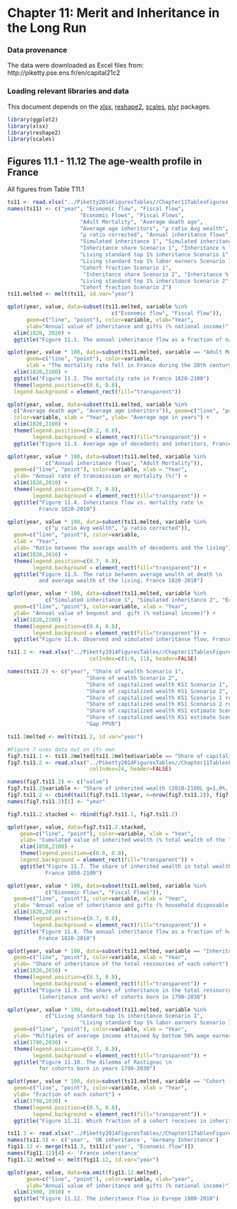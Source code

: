 Chapter 11: Merit and Inheritance in the Long Run
=================================================

### Data provenance

The data were downloaded as Excel files from: http://piketty.pse.ens.fr/en/capital21c2

### Loading relevant libraries and data

This document depends on the [xlsx](http://cran.r-project.org/web/packages/xlsx/index.html),
[reshape2](http://cran.r-project.org/web/packages/reshape2/index.html), 
[scales](http://cran.r-project.org/web/packages/scales/index.html),
[plyr](http://cran.r-project.org/web/packages/ggplot2/index.html) packages.

```r
library(ggplot2)
library(xlsx)
library(reshape2)
library(scales)
```

## Figures 11.1 - 11.12 The age-wealth profile in France

All figures from Table T11.1

```r
ts11 <- read.xlsx("../Piketty2014FiguresTables//Chapter11TablesFigures.xlsx", sheetName="TS11.1", rowIndex=8:39, colIndex=c(1:13, 16:24), header=FALSE)
names(ts11) <- c("year", "Economic flow", "Fiscal flow",
                       "Economic Flows", "Fiscal Flows", 
                       "Adult Mortality", "Average death age", 
                       "Average age inheritors", "μ ratio Avg wealth",
                       "μ ratio corrected", "Annual inheritance flows",
                       "Simulated inheritance 1", "Simulated inheritance 2",
                       "Inheritance share Scenario 1", "Inheritance % labor resources Scenario 1",
                       "Living standard top 1% inheritance Scenario 1",
                       "Living standard top 1% labor earners Scenario 1",
                       "Cohort fraction Scenario 1",
                        "Inheritance share Scenario 2", "Inheritance % labor resources Scenario 2",
                       "Living standard top 1% inheritance Scenario 2",
                       "Cohort fraction Scenario 2")
ts11.melted <- melt(ts11, id.var="year")

qplot(year, value, data=subset(ts11.melted, variable %in% 
                                 c("Economic flow", "Fiscal flow")),
      geom=c("line", "point"), color=variable, xlab="Year",
      ylab="Annual value of inheritance and gifts (% national income)") +
  xlim(1820, 2020) +
  ggtitle("Figure 11.1. The annual inheritance flow as a fraction of national income, France 1820-2010")

qplot(year, value * 100, data=subset(ts11.melted, variable == "Adult Mortality"),
      geom=c("line", "point"), color=variable,
      xlab = "The mortality rate fell in France during the 20th century (rise of life expectancy), \n and should increase somewhat during the 21st century (baby-boom effect). ", ylab= "Adult mortality rate (%)") +
  xlim(1820,2100) + 
  ggtitle("Figure 11.2. The mortality rate in France 1820-2100")
  theme(legend.position=c(0.6, 0.8),
  legend.background = element_rect(fill="transparent"))

qplot(year, value, data=subset(ts11.melted, variable %in% 
  c("Average death age", "Average age inheritors")), geom=c("line", "point"),
  color=variable, xlab = "Year", ylab= "Average age in years") +
  xlim(1820,2100) +
  theme(legend.position=c(0.2, 0.8),
        legend.background = element_rect(fill="transparent")) +
  ggtitle("Figure 11.3. Average age of decedents and inheritors, France 1820-2100")

qplot(year, value * 100, data=subset(ts11.melted, variable %in%
            c("Annual inheritance flows", "Adult Mortality")),
  geom=c("line", "point"), color=variable, xlab = "Year",
  ylab= "Annual rate of transmission or mortality (%)") +
  xlim(1820,2010) +
  theme(legend.position=c(0.7, 0.8),
        legend.background = element_rect(fill="transparent")) +
  ggtitle("Figure 11.4. Inheritance flow vs. mortality rate \n
          France 1820-2010")

qplot(year, value * 100, data=subset(ts11.melted, variable %in% 
            c("μ ratio Avg wealth", "μ ratio corrected")),
  geom=c("line", "point"), color=variable,
  xlab = "Year",
  ylab= "Ratio between the average wealth of decedents and the living") +
  xlim(1820,2010) +
  theme(legend.position=c(0.7, 0.8),
        legend.background = element_rect(fill="transparent")) +
  ggtitle("Figure 11.5. The ratio between average wealth at death \n
          and average wealth of the living, France 1820-2010")

qplot(year, value * 100, data=subset(ts11.melted, variable %in%
            c("Simulated inheritance 1", "Simulated inheritance 2", "Economic flow")),
  geom=c("line", "point"), color=variable, xlab = "Year",
  ylab= "Annual value of bequest and  gift (% national income)") +
  xlim(1820,2100) +
  theme(legend.position=c(0.6, 0.8),
        legend.background = element_rect(fill="transparent")) +
  ggtitle("Figure 11.6. Observed and simulated inheritance flow, France 1820-2100")
```

```r
ts11.2 <- read.xlsx("../Piketty2014FiguresTables//Chapter11TablesFigures.xlsx", sheetName="TS11.2", rowIndex=9:34,
                          colIndex=c(1:9, 11), header=FALSE)

names(ts11.2) <- c("year", "Share of wealth Scenario 1",
                         "Share of wealth Scenario 2",
                         "Share of capitalized wealth KS1 Scenario 1",
                         "Share of capitalized wealth KS1 Scenario 2",
                         "Share of capitalized wealth KS1 Scenario 1 ror",
                         "Share of capitalized wealth KS1 Scenario 2 ror",
                         "Share of capitalized wealth KS1 estimate Scenario 1",
                         "Share of capitalized wealth KS1 estimate Scenario 2",
                         "Gap PPVR")

ts11.2melted <- melt(ts11.2, id.var="year")

#Figure 7 uses data out on its own
fig7.ts11.1 <- ts11.2melted[ts11.2melted$variable == "Share of capitalized wealth KS1 estimate Scenario 1",]
fig7.ts11.2 <- read.xlsx("../Piketty2014FiguresTables//Chapter11TablesFigures.xlsx", sheetName="TS11.2", rowIndex=30:37,
                          colIndex=24, header=FALSE)

names(fig7.ts11.2) <- c("value")
fig7.ts11.2$variable <- "Share of inherited wealth (2010-2100L g=1,0%, r=5,0%)"
fig7.ts11.2 <- cbind(tail(fig7.ts11.1$year, n=nrow(fig7.ts11.2)), fig7.ts11.2)
names(fig7.ts11.2)[1] <- "year"

fig7.ts11.2.stacked <- rbind(fig7.ts11.1, fig7.ts11.2)

```


```r
qplot(year, value, data=fig7.ts11.2.stacked,
    geom=c("line", "point"), color=variable, xlab = "Year",
    ylab= "Cumulated value of inherited wealth (% total wealth of the living)") +
    xlim(1850,2100) +
    theme(legend.position=c(0.6, 0.8),
    legend.background = element_rect(fill="transparent")) +
    ggtitle("Figure 11.7. The share of inherited wealth in total wealth,  \n
            France 1850-2100")

qplot(year, value * 100, data=subset(ts11.melted, variable %in%
            c("Economic Flows", "Fiscal Flows")),
  geom=c("line", "point"), color=variable, xlab = "Year",
  ylab= "Annual value of inheritance and gifts (% household disposable income)") +
  xlim(1820,2010) +
  theme(legend.position=c(0.7, 0.8),
        legend.background = element_rect(fill="transparent")) +
  ggtitle("Figure 11.8. The annual inheritance flow as a fraction of household disposable income \n
          France 1820-2010")

qplot(year, value * 100, data=subset(ts11.melted, variable == "Inheritance share Scenario 1"),
  geom=c("line", "point"), color=variable, xlab = "Year",
  ylab= "Share of inheritance of the total ressources of each cohort") +
  xlim(1820,2010) +
  theme(legend.position=c(0.5, 0.8),
        legend.background = element_rect(fill="transparent")) +
  ggtitle("Figure 11.9. The share of inheritance in the total ressources \n
          (inheritance and work) of cohorts born in 1790-2030")
```

```r
qplot(year, value * 100, data=subset(ts11.melted, variable %in%
            c("Living standard top 1% inheritance Scenario 1",
                       "Living standard top 1% labor earners Scenario 1")),
  geom=c("line", "point"), color=variable, xlab = "Year",
  ylab= "Multiples of average income attained by bottom 50% wage earners") +
  xlim(1790,2030) +
  theme(legend.position=c(0.7, 0.8),
        legend.background = element_rect(fill="transparent")) +
  ggtitle("Figure 11.10. The dilemma of Rastignac \n
          for cohorts born in years 1790-2030")
```

```r
qplot(year, value * 100, data=subset(ts11.melted, variable == "Cohort fraction Scenario 1"),
  geom=c("line", "point"), color=variable, xlab = "Year",
  ylab= "Fraction of each cohort") +
  xlim(1790,2030) +
  theme(legend.position=c(0.5, 0.8),
        legend.background = element_rect(fill="transparent")) +
  ggtitle("Figure 11.11. Which fraction of a cohort receives in inheritance the \n equivalent of a lifetime labor income?")

```

```r
ts11.3 <- read.xlsx("../Piketty2014FiguresTables//Chapter11TablesFigures.xlsx", sheetName="TS11.3", rowIndex=8:19, colIndex=c(1:3), header=FALSE)
names(ts11.3) <- c('year', 'UK inheritance', 'Germany Inheritance')
fig11.12 <- merge(ts11.3, ts11[c('year', "Economic flow")])
names(fig11.12)[4] <- 'France inheritance'
fig11.12.melted <- melt(fig11.12, id.var="year")

qplot(year, value, data=na.omit(fig11.12.melted),                                
      geom=c("line", "point"), color=variable, xlab="year",
      ylab="Annual value of inheritance and gifts (% national income)") +
  xlim(1900, 2010) +
  ggtitle("Figure 11.12. The inheritance flow in Europe 1900-2010")
```